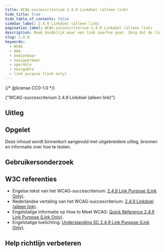 ```yaml
---
title: WCAG-succescriterium 2.4.9 Linkdoel (alleen link)
hide_title: true
hide_table_of_contents: false
sidebar_label: 2.4.9 Linkdoel (alleen link)
pagination_label: WCAG-succescriterium 2.4.9 Linkdoel (alleen link)
description: Maak duidelijk waar een link naartoe gaat. Zorg dat de linktekst op zichzelf het doel duidelijk beschrijft.
slug: 2.4.9
keywords:
  - WCAG
  - AAA
  - bedienbaar
  - navigeerbaar
  - operable
  - navigable
  - link purpose (link only)
---
```


{/* @license CC0-1.0 */}


<WcagHeadingGroup level={1} conformanceLevel="Niveau AAA">
  {"WCAG-succescriterium 2.4.9 Linkdoel (alleen link)"}
</WcagHeadingGroup>

<SpotlightSection>
  <Markdown omitH1 headinglevel={3}>
    <AAAMessage />
  </Markdown>
</SpotlightSection>

## Uitleg

<Summary />

## Opgelet

Deze inhoud wordt binnenkort aangevuld met uitgebreidere uitleg, bronnen en informatie over hoe te testen.

## Gebruikersonderzoek

<CTAGebruikersonderzoek />

## W3C referenties

- Engelse tekst van het WCAG-succescriterium: [<span lang="en">2.4.9 Link Purpose (Link Only)</span>](https://www.w3.org/TR/WCAG22/#link-purpose-link-only).
- Nederlandse vertaling van het WCAG-succescriterium: [2.4.9 Linkdoel (alleen link)](https://www.w3.org/Translations/WCAG22-nl/#linkdoel-alleen-link).
- Engelstalige informatie op <span lang="en">How to Meet WCAG</span>: [<span lang="en">Quick Reference 2.4.9 Link Purpose (Link Only)</span>](https://www.w3.org/WAI/WCAG22/quickref/#link-purpose-link-only).
- Engelstalige toelichting: [<span lang="en">Understanding SC 2.4.9 Link Purpose (Link Only)</span>](https://www.w3.org/WAI/WCAG22/Understanding/link-purpose-link-only.html).

<SpotlightSection>
  <Markdown omitH1 headinglevel={3}>
    <Disclaimer />
  </Markdown>
</SpotlightSection>

## Help richtlijn verbeteren

<Markdown omitH1 headinglevel={3}>
  <WCAGFooterInfo />
</Markdown>
